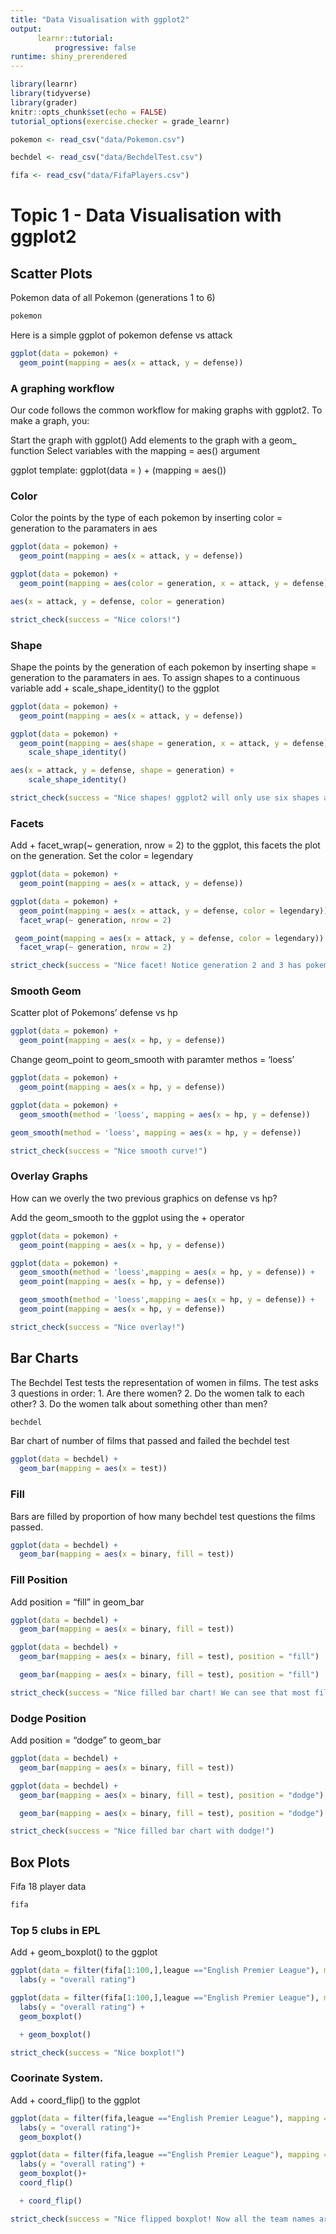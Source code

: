 ```yaml
---
title: "Data Visualisation with ggplot2"
output: 
      learnr::tutorial:
          progressive: false
runtime: shiny_prerendered
---
```


```r
library(learnr)
library(tidyverse)
library(grader)
knitr::opts_chunk$set(echo = FALSE)
tutorial_options(exercise.checker = grade_learnr)

pokemon <- read_csv("data/Pokemon.csv")

bechdel <- read_csv("data/BechdelTest.csv")

fifa <- read_csv("data/FifaPlayers.csv")
```


# Topic 1 - Data Visualisation with ggplot2

## Scatter Plots
Pokemon data of all Pokemon (generations 1 to 6)
```r
pokemon
```

Here is a simple ggplot of pokemon defense vs attack
```r
ggplot(data = pokemon) +
  geom_point(mapping = aes(x = attack, y = defense))
```

### A graphing workflow
Our code follows the common workflow for making graphs with ggplot2. To make a graph, you:

Start the graph with ggplot()
Add elements to the graph with a geom_ function
Select variables with the mapping = aes() argument

ggplot template:
 ggplot(data = <DATA>) + 
  <GEOM_FUNCTION>(mapping = aes(<MAPPINGS>))

### Color
Color the points by the type of each pokemon by inserting color = generation to the paramaters in aes
```r
ggplot(data = pokemon) +
  geom_point(mapping = aes(x = attack, y = defense))
```

```r
ggplot(data = pokemon) +
  geom_point(mapping = aes(color = generation, x = attack, y = defense))
```

```r
aes(x = attack, y = defense, color = generation)
```

```r
strict_check(success = "Nice colors!")
```
### Shape
Shape the points by the generation of each pokemon by inserting shape = generation to the paramaters in aes. To assign shapes to a continuous variable add + scale_shape_identity() to the ggplot

```r
ggplot(data = pokemon) +
  geom_point(mapping = aes(x = attack, y = defense))
```

```r
ggplot(data = pokemon) +
  geom_point(mapping = aes(shape = generation, x = attack, y = defense)) +
    scale_shape_identity()
```

```r
aes(x = attack, y = defense, shape = generation) +
    scale_shape_identity()
```

```r
strict_check(success = "Nice shapes! ggplot2 will only use six shapes at a time, additional groups will go unplotted when you use this aesthitc.")
```

### Facets
Add + facet_wrap(~ generation, nrow = 2) to the ggplot, this facets the plot on the generation. Set the color = legendary

```r
ggplot(data = pokemon) +
  geom_point(mapping = aes(x = attack, y = defense))
```

```r
ggplot(data = pokemon) +
  geom_point(mapping = aes(x = attack, y = defense, color = legendary)) +
  facet_wrap(~ generation, nrow = 2)
```

```r
 geom_point(mapping = aes(x = attack, y = defense, color = legendary)) +
  facet_wrap(~ generation, nrow = 2)
```

```r
strict_check(success = "Nice facet! Notice generation 2 and 3 has pokemon with the highest defense and the plot of generation 5 does not have very extreme outliers compared to the other generations.")
```

### Smooth Geom
Scatter plot of Pokemons' defense vs hp
```r
ggplot(data = pokemon) +
  geom_point(mapping = aes(x = hp, y = defense))
```

Change geom_point to geom_smooth with paramter methos = 'loess'
```r
ggplot(data = pokemon) +
  geom_point(mapping = aes(x = hp, y = defense))
```

```r
ggplot(data = pokemon) +
  geom_smooth(method = 'loess', mapping = aes(x = hp, y = defense))
```

```r
geom_smooth(method = 'loess', mapping = aes(x = hp, y = defense))
```

```r
strict_check(success = "Nice smooth curve!")
```

### Overlay Graphs
How can we overly the two previous graphics on defense vs hp?

Add the geom_smooth to the ggplot using the + operator
```r
ggplot(data = pokemon) +
  geom_point(mapping = aes(x = hp, y = defense))
```

```r
ggplot(data = pokemon) +
  geom_smooth(method = 'loess',mapping = aes(x = hp, y = defense)) +
  geom_point(mapping = aes(x = hp, y = defense))
```

```r
  geom_smooth(method = 'loess',mapping = aes(x = hp, y = defense)) +
  geom_point(mapping = aes(x = hp, y = defense))
```

```r
strict_check(success = "Nice overlay!")
```

## Bar Charts
The Bechdel Test tests the representation of women in films.
The test asks 3 questions in order:
1. Are there women?
2. Do the women talk to each other?
3. Do the women talk about something other than men?
```r
bechdel
```

Bar chart of number of films that passed and failed the bechdel test
```r
ggplot(data = bechdel) +
  geom_bar(mapping = aes(x = test))
```

### Fill
Bars are filled by proportion of how many bechdel test questions the films passed.
```r
ggplot(data = bechdel) +
  geom_bar(mapping = aes(x = binary, fill = test))
```

### Fill Position
Add position = "fill" in geom_bar
```r
ggplot(data = bechdel) +
  geom_bar(mapping = aes(x = binary, fill = test))
```

```r
ggplot(data = bechdel) +
  geom_bar(mapping = aes(x = binary, fill = test), position = "fill")
```

```r
  geom_bar(mapping = aes(x = binary, fill = test), position = "fill")
```

```r
strict_check(success = "Nice filled bar chart! We can see that most films that do not pass the test, have women in the film that do not talk to each other.")
```

### Dodge Position
Add position = "dodge" to geom_bar
```r
ggplot(data = bechdel) +
  geom_bar(mapping = aes(x = binary, fill = test))
```

```r
ggplot(data = bechdel) +
  geom_bar(mapping = aes(x = binary, fill = test), position = "dodge")
```

```r
  geom_bar(mapping = aes(x = binary, fill = test), position = "dodge")
```

```r
strict_check(success = "Nice filled bar chart with dodge!")
```

## Box Plots
Fifa 18 player data
```r
fifa
```
### Top 5 clubs in EPL
Add + geom_boxplot() to the ggplot
```r
ggplot(data = filter(fifa[1:100,],league =="English Premier League"), mapping = aes(x = club, y = overall)) + 
  labs(y = "overall rating")

```

```r
ggplot(data = filter(fifa[1:100,],league =="English Premier League"), mapping = aes(x = club, y = overall)) + 
  labs(y = "overall rating") + 
  geom_boxplot()
```

```r
  + geom_boxplot()
```

```r
strict_check(success = "Nice boxplot!")
```

### Coorinate System.
Add + coord_flip() to the ggplot
```r
ggplot(data = filter(fifa,league =="English Premier League"), mapping = aes(x = club, y = overall)) + 
  labs(y = "overall rating")+ 
  geom_boxplot()
```

```r
ggplot(data = filter(fifa,league =="English Premier League"), mapping = aes(x = club, y = overall)) + 
  labs(y = "overall rating") + 
  geom_boxplot()+ 
  coord_flip()
```

```r
  + coord_flip()
```

```r
strict_check(success = "Nice flipped boxplot! Now all the team names are visible.")
```
